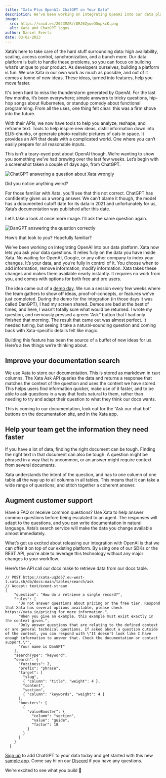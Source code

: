 ```yaml
---
title: "Xata Plus OpenAI: ChatGPT on Your Data"
description: We’ve been working on integrating OpenAI into our data platform. Xata now lets you ask your data questions. It relies fully on the data you have inside Xata. No waiting for OpenAI, Google, or any other company to index your changes. It’s your data, and you’re fully in control of it. You choose when to add information, remove information, modify information. Xata takes these changes and makes them available nearly instantly.
image:
  src: https://snid.es/2023MAR/rDRJ6ZyueODopkcK.png
  alt: Xata and ChatGPT logos
author: Daniel Everts
date: 03-02-2023
---
```


Xata’s here to take care of the hard stuff surrounding data: high availability, scaling, access control, synchronization, and a bunch more. Our data platform is built to handle these problems, so you can focus on building what’s unique to your product. As developers ourselves, building a platform is fun. We use Xata in our own work as much as possible, and out of it comes a tonne of new ideas. These ideas, turned into features, help you move faster.

It's been hard to miss the thunderstorm generated by OpenAI. For the last few months, it’s been everywhere; simple answers to tricky questions, hip-hop songs about Kubernetes, or standup comedy about functional programming. From all the uses, one thing felt clear: this was a firm shove into the future.

With their APIs, we now have tools to help you analyze, reshape, and reframe text. Tools to help inspire new ideas, distill information down into ELI5-chunks, or generate photo-realistic pictures of cats in space. It provides an API that deals with a complicated world. One where you can’t easily prepare for all reasonable inputs.

This isn’t a teary-eyed post about OpenAI though. We’re wanting to show you something we’ve had brewing over the last few weeks. Let’s begin with a screenshot taken a couple of days ago, from ChatGPT.

![ChatGPT answering a question about Xata wrongly](https://snid.es/2023MAR/jHo8oeWB-7CLpr0d.png)

Did you notice anything weird?

For those familiar with Xata, you'll see that this not correct. ChatGPT has confidently given us a wrong answer. We can’t blame it though, the model has a documented cutoff date for its data in 2021 and unfortunately for us, Xata’s documentation was published after this date.

Let’s take a look at once more image. I’ll ask the same question again.

![DanGPT answering the question correctly](./images/get_by_id_xata.png)

How’s that look to you? Hopefully familiar?

We’ve been working on integrating OpenAI into our data platform. Xata now lets you ask your data questions. It relies fully on the data you have inside Xata. No waiting for OpenAI, Google, or any other company to index your changes. It’s your data, and you’re fully in control of it. You choose when to add information, remove information, modify information. Xata takes these changes and makes them available nearly instantly. It requires no work from you, and comes with options for both free and pro users.

The idea came out of a [demo day](https://twitter.com/xata/status/1626631119306096658?s=61&t=kJ96Ir__sVvypRcu-eaOPw). We run a session every few weeks where the team gathers to show off ideas, proof-of-concepts, or features we’ve just completed. During the demo for the integration (in those days it was called DanGPT), I had my screen shared. Demos are bad at the best of times, and here, I wasn’t totally sure what would be returned. I wrote my question, and nervously pressed a green “Ask” button that I had only finished that morning. The result that came out was almost perfect. It needed tuning, but seeing it take a natural-sounding question and coming back with Xata-specific details felt like magic.

Building this feature has been the source of a buffet of new ideas for us. Here’s a few things we’re thinking about.

## Improve your documentation search

We use Xata to store our documentation. This is stored as markdown in `text` columns. The Xata Ask API queries the data and returns a response that matches the context of the question and uses the content we have stored. This helps users find information quicker, make use of it faster, and to be able to ask questions in a way that feels natural to them, rather than needing to try and adapt their question to what they think our docs wants.

This is coming to our documentation, look out for the “Ask our chat bot” buttons on the documentation site, and in the Xata app.

## Help your team get the information they need faster

If you have a lot of data, finding the right document can be tough. Finding the right text in that document can also be tough. A question might be phrased in a way that is uncommon, or an answer might require context from several documents.

Xata understands the intent of the question, and has to one column of one table all the way up to all columns in all tables. This means that it can take a wide range of questions, and stitch together a coherent answer.

## Augment customer support

Have a FAQ or receive common questions? Use Xata to help answer common questions before being escalated to an agent. The responses will adapt to the questions, and you can write documentation in natural language. Xata’s search service will make the data you change available almost immediately.

What’s got us excited about releasing our integration with OpenAI is that we can offer it on top of our existing platform. By using one of our SDKs or the REST API, you’re able to leverage this technology without any major changes to your workflow.

Here’s the API call our docs make to retrieve data from our docs table.

```jsonc
// POST https://xata-uq2d57.eu-west-1.xata.sh/db/docs:main/tables/search/ask
// Accept: text/event-stream
{
    "question": "How do a retrieve a single record?",
    "rules": [
      "Do not answer questions about pricing or the free tier. Respond that Xata has several options available, please check https://xata.io/pricing for more information.",
      "When you give an example, this example must exist exactly in the context given.",
      "Only answer questions that are relating to the defined context or are general technical questions. If asked about a question outside of the context, you can respond with \"It doesn't look like I have enough information to answer that. Check the documentation or contact support.\"",
      "Your name is DanGPT"
    ],
    "searchType": "keyword",
    "search": {
      "fuzziness": 2,
      "prefix": "phrase",
      "target": [
        "slug",
        { "column": "title", "weight": 4 },
        "content",
        "section",
        { "column": "keywords", "weight": 4 }
      ],
      "boosters": [
        {
          "valueBooster": {
            "column": "section",
            "value": "guide",
            "factor": 18
          }
        }
      ]
    }
  }
```

[Sign up](https://app.xata.io) to add ChatGPT to your data today and get started with this new [sample app](https://github.com/xataio/examples/tree/main/apps/sample-chatgpt). Come say hi on our [Discord](https://xata.io/discord) if you have any questions.

We’re excited to see what you build 🦋
